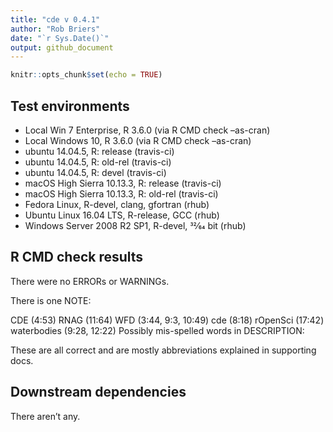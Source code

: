 ```yaml
---
title: "cde v 0.4.1"
author: "Rob Briers"
date: "`r Sys.Date()`"
output: github_document
---
```


```r
knitr::opts_chunk$set(echo = TRUE)
```

## Test environments

* Local Win 7 Enterprise, R 3.6.0 (via R CMD check --as-cran)
* Local Windows 10, R 3.6.0 (via R CMD check --as-cran)
* ubuntu 14.04.5, R: release (travis-ci)
* ubuntu 14.04.5, R: old-rel (travis-ci)
* ubuntu 14.04.5, R: devel (travis-ci)
* macOS High Sierra 10.13.3, R: release (travis-ci)
* macOS High Sierra 10.13.3, R: old-rel (travis-ci)
* Fedora Linux, R-devel, clang, gfortran (rhub)
* Ubuntu Linux 16.04 LTS, R-release, GCC (rhub)
* Windows Server 2008 R2 SP1, R-devel, 32⁄64 bit (rhub)

## R CMD check results

There were no ERRORs or WARNINGs. 

There is one NOTE:

CDE (4:53)
     RNAG (11:64)
     WFD (3:44, 9:3, 10:49)
     cde (8:18)
     rOpenSci (17:42)
     waterbodies (9:28, 12:22)
     Possibly mis-spelled words in DESCRIPTION:

  
These are all correct and are mostly abbreviations explained in supporting docs.

## Downstream dependencies

There aren't any.
